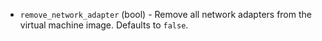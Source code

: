 <!-- Code generated from the comments of the RemoveNetworkAdapterConfig struct in builder/vsphere/common/step_remove_network_adapter.go; DO NOT EDIT MANUALLY -->

- `remove_network_adapter` (bool) - Remove all network adapters from the virtual machine image. Defaults to `false`.

<!-- End of code generated from the comments of the RemoveNetworkAdapterConfig struct in builder/vsphere/common/step_remove_network_adapter.go; -->
